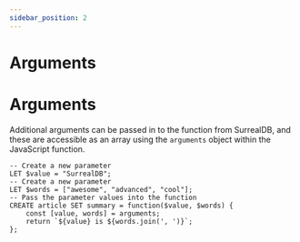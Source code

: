 ```yaml
---
sidebar_position: 2
---
```


# Arguments

# Arguments

Additional arguments can be passed in to the function from SurrealDB, and these are accessible as an array using the `arguments` object within the JavaScript function.

```surql 
-- Create a new parameter
LET $value = "SurrealDB";
-- Create a new parameter
LET $words = ["awesome", "advanced", "cool"];
-- Pass the parameter values into the function
CREATE article SET summary = function($value, $words) {
	const [value, words] = arguments;
	return `${value} is ${words.join(', ')}`;
};
```